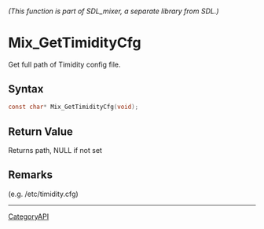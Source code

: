 ====== (This function is part of SDL_mixer, a separate library from SDL.) ======
= Mix_GetTimidityCfg =

Get full path of Timidity config file.

== Syntax ==

<syntaxhighlight lang='c'>
const char* Mix_GetTimidityCfg(void);
</syntaxhighlight>

== Return Value ==

Returns path, NULL if not set

== Remarks ==

(e.g. /etc/timidity.cfg)

----
[[CategoryAPI]]


